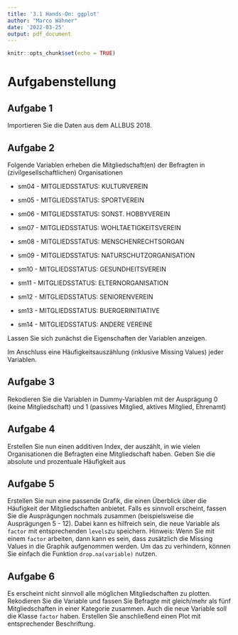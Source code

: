 ```yaml
---
title: '3.1 Hands-On: ggplot'
author: "Marco Wähner"
date: '2022-03-25'
output: pdf_document
---
```


```r
knitr::opts_chunk$set(echo = TRUE)
```

# Aufgabenstellung


## Aufgabe 1
Importieren Sie die Daten aus dem ALLBUS 2018.

## Aufgabe 2
Folgende Variablen erheben die Mitgliedschaft(en) der Befragten in (zivilgesellschaftlichen) Organisationen

* sm04 - MITGLIEDSSTATUS: KULTURVEREIN

* sm05 - MITGLIEDSSTATUS: SPORTVEREIN

* sm06 - MITGLIEDSSTATUS: SONST. HOBBYVEREIN

* sm07 - MITGLIEDSSTATUS: WOHLTAETIGKEITSVEREIN

* sm08 - MITGLIEDSSTATUS: MENSCHENRECHTSORGAN

* sm09 - MITGLIEDSSTATUS: NATURSCHUTZORGANISATION

* sm10 - MITGLIEDSSTATUS: GESUNDHEITSVEREIN

* sm11 - MITGLIEDSSTATUS: ELTERNORGANISATION

* sm12 - MITGLIEDSSTATUS: SENIORENVEREIN

* sm13 - MITGLIEDSSTATUS: BUERGERINITIATIVE

* sm14 - MITGLIEDSSTATUS: ANDERE VEREINE

Lassen Sie sich zunächst die Eigenschaften der Variablen anzeigen.

Im Anschluss eine Häufigkeitsauszählung (inklusive Missing Values) jeder Variablen.

## Aufgabe 3
Rekodieren Sie die Variablen in Dummy-Variablen mit der Ausprägung 0 (keine Mitgliedschaft) und 1 (passives Mitglied, aktives Mitglied, Ehrenamt)

## Aufgabe 4
Erstellen Sie nun einen additiven Index, der auszählt, in wie vielen Organisationen die Befragten eine Mitgliedschaft haben. Geben Sie die absolute und prozentuale Häufigkeit aus

## Aufgabe 5
Erstellen Sie nun eine passende Grafik, die einen Überblick über die Häufigkeit der Mitgliedschaften anbietet. Falls es sinnvoll erscheint, fassen Sie die Ausprägungen nochmals zusammen (beispielsweise die Ausprägungen 5 - 12). Dabei kann es hilfreich sein, die neue Variable als `factor` mit entsprechenden `levels`zu speichern.
Hinweis: Wenn Sie mit einem `factor` arbeiten, dann kann es sein, dass zusätzlich die Missing Values in die Graphik aufgenommen werden. Um das zu verhindern, können Sie einfach die Funktion `drop.na(variable)` nutzen.

## Aufgabe 6
Es erscheint nicht sinnvoll alle möglichen Mitgliedschaften zu plotten. Rekodieren Sie die Variable und fassen Sie Befragte mit gleich/mehr als fünf Mitgliedschaften in einer Kategorie zusammen. Auch die neue Variable soll die Klasse `factor` haben. Erstellen Sie anschließend einen Plot mit entsprechender Beschriftung.
